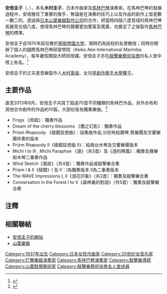 {{Infobox musical artist <!-- See Wikipedia:WikiProject Musicians -->
| Name                = 安倍圭子
| Img                 = 
| Img_capt            = 
| Img_size            = 
| Landscape           =
| Background          = non_vocal_instrumentalist
| Birth_name          = Abe Keiko
| Alias               =
| Born                = {{Birth date and age|1937|4|18|df=y}} <br /> <small> {{flagicon|SCO}} [[日本|日本]][[愛知縣|愛知縣]][[名古屋|名古屋]]市</small>
| Died                = 
| Origin              = [[日本|日本]]
| Instrument          = [[馬林巴琴|馬林巴琴]]
| Genre               =
| Occupation          =[[馬林巴琴演奏家|馬林巴琴演奏家]]、[[桐朋學園大學|桐朋學園大學]]名譽教授
| Years_active        =}}

'''安倍圭子'''（{{jpn|j=安倍 圭子|hg=あべ けいこ|rm=Abe Keiko}}、{{bd|1937年|4月18日|||}}），本名'''木村圭子'''，日本作曲家及[[馬林巴|馬林巴琴]]演奏家。在馬林巴琴的發展過程中，安倍擔任了重要的推手，無論是在演奏的技巧上以及作品的創作上皆是數一數二的。透過與[[山葉公司|日本山葉樂器製作公司]]的合作，把當時四個八度音域的馬林巴琴拓展至五個八度，使得馬林巴琴的聲響更加豐富及寬廣，也奠定了之後製作[[馬林巴琴|馬林巴琴]]的標準。

安倍圭子自1970年起任教於[[桐朋學園大學|桐朋學園大學]]，現時仍為該校的名譽教授；同時亦開辦了個人的國際馬林巴琴研習學院（Keiko Abe International Marimba Academy），每年暑假開設大師班授課。安倍圭子亦在[[敲擊樂藝術協會|敲擊樂藝術協會]]的名人堂中榜上有名。<ref>{{Cite web |url=http://www.keiko-abe.com/japanese/profile/profile.html |title=個人履歷。（日語） |accessdate=2013-08-18 |archive-date=2014-06-05 |archive-url=https://web.archive.org/web/20140605052130/http://www.keiko-abe.com/japanese/profile/profile.html |dead-url=no }}</ref>

安倍圭子的丈夫是音樂製作人[[木村英俊|木村英俊]]、女兒是[[創作歌手|創作歌手]][[木屋響子|木屋響子]]。

==主要作品== 
直至2013年8月，安倍圭子共寫了超過70首不同種類的馬林巴作品，另外亦有和其他合作創作的作品約10首。大部份皆為獨奏樂曲。<ref>{{Cite web |url=http://www.keiko-abe.com/english/sakuhin/sakuhin.html |title=作品列表。（英文） |accessdate=2013-08-18 |archive-date=2015-09-10 |archive-url=https://web.archive.org/web/20150910171510/http://www.keiko-abe.com/english/sakuhin/sakuhin.html |dead-url=no }}</ref>

* Frogs 《雨蛙》：獨奏作品
* Dream of the cherry blossoms 《櫻之幻影》：獨奏作品
* Prism Rhapsody 《稜鏡狂想曲》：協奏曲作品,分別有給鋼琴,管樂團及交響樂團伴奏的版本
* Prizm Rhapsody II《稜鏡狂想曲 II》：給兩台木琴及交響樂團版本
* Michi I to III , Michi Paraphse 《道》（共3首）及《道的釋義》：獨奏及聲樂和木琴二重奏作品
* Wind Sketch《風紋》（共4首）：獨奏作品或敲擊樂合奏
* Prism I & II《稜鏡》I 及 II：I為獨奏版本 II為二重奏版本
* The WAVE Impressions I, II《浪花印象》（共2首）：獨奏及敲擊樂合奏
* Conversation in the Forest I to V《森林裏的對話》（共5首）：獨奏及敲擊樂合奏

==注釋==
{{reflist}}

==相關聯結==
*[https://web.archive.org/web/20110202091245/http://www.keiko-abe.com/ 安倍圭子的網站]
*[http://www.yamaha.co.jp/event/marimba/english/ 山葉樂器]{{Wayback|url=http://www.yamaha.co.jp/event/marimba/english/ |date=20140605051117 }}

{{Authority control}}
[[Category:1937年出生|Category:1937年出生]]
[[Category:日本女性作曲家|Category:日本女性作曲家]]
[[Category:20世纪女音乐家|Category:20世纪女音乐家]]
[[Category:打擊樂器演奏家|Category:打擊樂器演奏家]]
[[Category:馬林巴琴演奏家|Category:馬林巴琴演奏家]]
[[Category:敲擊樂導師|Category:敲擊樂導師]]
[[Category:山葉駐場藝術家|Category:山葉駐場藝術家]]
[[Category:敲擊樂藝術協會名人堂成員|Category:敲擊樂藝術協會名人堂成員]]
